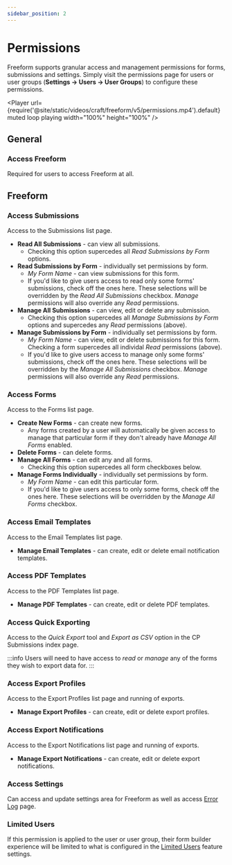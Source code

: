 ```yaml
---
sidebar_position: 2
---
```




# Permissions

Freeform supports granular access and management permissions for forms, submissions and settings. Simply visit the permissions page for users or user groups (**Settings → Users → User Groups**) to configure these permissions.

<Player
  url={require('@site/static/videos/craft/freeform/v5/permissions.mp4').default}
  muted
  loop
  playing
  width="100%"
  height="100%"
/>

## General

### Access Freeform

Required for users to access Freeform at all.

## Freeform

### Access Submissions

Access to the Submissions list page.

- **Read All Submissions** - can view all submissions.
  - Checking this option supercedes all _Read Submissions by Form_ options.
- **Read Submissions by Form** - individually set permissions by form.
  - _My Form Name_ - can view submissions for this form.
  - If you'd like to give users access to read only some forms' submissions, check off the ones here. These selections will be overridden by the _Read All Submissions_ checkbox. _Manage_ permissions will also override any _Read_ permissions.
- **Manage All Submissions** - can view, edit or delete any submission.
  - Checking this option supercedes all _Manage Submissions by Form_ options and supercedes any _Read_ permissions (above).
- **Manage Submissions by Form** - individually set permissions by form.
  - _My Form Name_ - can view, edit or delete submissions for this form. Checking a form supercedes all individal _Read_ permissions (above).
  - If you'd like to give users access to manage only some forms' submissions, check off the ones here. These selections will be overridden by the _Manage All Submissions_ checkbox. _Manage_ permissions will also override any _Read_ permissions.

### Access Forms

Access to the Forms list page.

- **Create New Forms** - can create new forms.
  - Any forms created by a user will automatically be given access to manage that particular form if they don't already have _Manage All Forms_ enabled.
- **Delete Forms** - can delete forms.
- **Manage All Forms** - can edit any and all forms.
  - Checking this option supercedes all form checkboxes below.
- **Manage Forms Individually** - individually set permissions by form.
  - _My Form Name_ - can edit this particular form.
  - If you'd like to give users access to only some forms, check off the ones here. These selections will be overridden by the _Manage All Forms_ checkbox.

### Access Email Templates

Access to the Email Templates list page.

- **Manage Email Templates** - can create, edit or delete email notification templates.

### Access PDF Templates<Badge type="pro" text="Pro" /><Badge type="feature" text="New in 5.6+" />

Access to the PDF Templates list page.

- **Manage PDF Templates** - can create, edit or delete PDF templates.

### Access Quick Exporting<Badge type="pro" text="Pro" />

Access to the _Quick Export_ tool and _Export as CSV_ option in the CP Submissions index page.

:::info
Users will need to have access to _read_ or _manage_ any of the forms they wish to export data for.
:::

### Access Export Profiles<Badge type="pro" text="Pro" />

Access to the Export Profiles list page and running of exports.

- **Manage Export Profiles** - can create, edit or delete export profiles.

### Access Export Notifications<Badge type="pro" text="Pro" />

Access to the Export Notifications list page and running of exports.

- **Manage Export Notifications** - can create, edit or delete export notifications.

### Access Settings

Can access and update settings area for Freeform as well as access [Error Log](./settings.mdx#error-log) page.

### Limited Users<Badge type="pro" text="Pro" /><Badge type="feature" text="New in 5.4+" />

If this permission is applied to the user or user group, their form builder experience will be limited to what is configured in the [Limited Users](../configuration/limited-users.mdx) feature settings.
